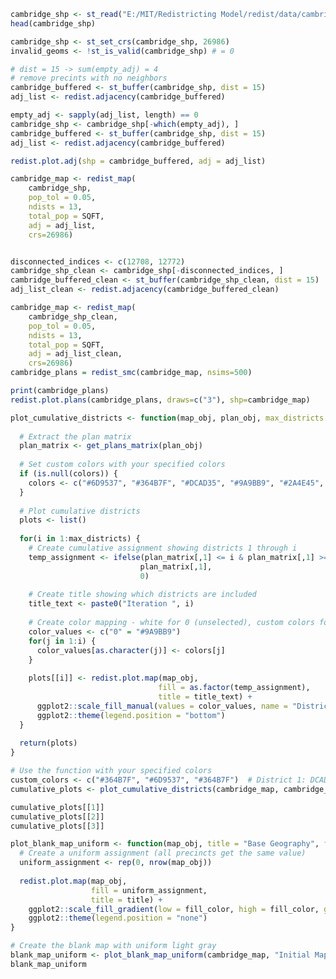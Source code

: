 
```{r}
cambridge_shp <- st_read("E:/MIT/Redistricting Model/redist/data/cambridge.shp")
head(cambridge_shp)
```


```{r}
cambridge_shp <- st_set_crs(cambridge_shp, 26986)
invalid_geoms <- !st_is_valid(cambridge_shp) # = 0

# dist = 15 -> sum(empty_adj) = 4
# remove precints with no neighbors
cambridge_buffered <- st_buffer(cambridge_shp, dist = 15)
adj_list <- redist.adjacency(cambridge_buffered)

empty_adj <- sapply(adj_list, length) == 0
cambridge_shp <- cambridge_shp[-which(empty_adj), ]
cambridge_buffered <- st_buffer(cambridge_shp, dist = 15)
adj_list <- redist.adjacency(cambridge_buffered)

redist.plot.adj(shp = cambridge_buffered, adj = adj_list)

cambridge_map <- redist_map(
    cambridge_shp,
    pop_tol = 0.05,
    ndists = 13,
    total_pop = SQFT,
    adj = adj_list,
    crs=26986)


disconnected_indices <- c(12708, 12772)
cambridge_shp_clean <- cambridge_shp[-disconnected_indices, ]
cambridge_buffered_clean <- st_buffer(cambridge_shp_clean, dist = 15)
adj_list_clean <- redist.adjacency(cambridge_buffered_clean)
```
```{r}
cambridge_map <- redist_map(
    cambridge_shp_clean,
    pop_tol = 0.05,
    ndists = 13,
    total_pop = SQFT,
    adj = adj_list_clean,
    crs=26986)
cambridge_plans = redist_smc(cambridge_map, nsims=500)
```
```{r}
print(cambridge_plans)
redist.plot.plans(cambridge_plans, draws=c("3"), shp=cambridge_map)
```

```{r}

plot_cumulative_districts <- function(map_obj, plan_obj, max_districts = 3, colors = NULL) {
  
  # Extract the plan matrix
  plan_matrix <- get_plans_matrix(plan_obj)
  
  # Set custom colors with your specified colors
  if (is.null(colors)) {
    colors <- c("#6D9537", "#364B7F", "#DCAD35", "#9A9BB9", "#2A4E45", "#7F4E28")
  }
  
  # Plot cumulative districts
  plots <- list()
  
  for(i in 1:max_districts) {
    # Create cumulative assignment showing districts 1 through i
    temp_assignment <- ifelse(plan_matrix[,1] <= i & plan_matrix[,1] >= 1, 
                             plan_matrix[,1], 
                             0)
    
    # Create title showing which districts are included
    title_text <- paste0("Iteration ", i)
    
    # Create color mapping - white for 0 (unselected), custom colors for districts
    color_values <- c("0" = "#9A9BB9")
    for(j in 1:i) {
      color_values[as.character(j)] <- colors[j]
    }
    
    plots[[i]] <- redist.plot.map(map_obj,
                                 fill = as.factor(temp_assignment),
                                 title = title_text) +
      ggplot2::scale_fill_manual(values = color_values, name = "District") +
      ggplot2::theme(legend.position = "bottom")
  }
  
  return(plots)
}

# Use the function with your specified colors
custom_colors <- c("#364B7F", "#6D9537", "#364B7F")  # District 1: DCAD35, 2: black, 3: blue
cumulative_plots <- plot_cumulative_districts(cambridge_map, cambridge_plans, 3, colors=custom_colors)

cumulative_plots[[1]]
cumulative_plots[[2]]
cumulative_plots[[3]]
```

```{r}
plot_blank_map_uniform <- function(map_obj, title = "Base Geography", fill_color = "#9A9BB9") {
  # Create a uniform assignment (all precincts get the same value)
  uniform_assignment <- rep(0, nrow(map_obj))
  
  redist.plot.map(map_obj,
                  fill = uniform_assignment,
                  title = title) +
    ggplot2::scale_fill_gradient(low = fill_color, high = fill_color, guide = "none") +
    ggplot2::theme(legend.position = "none")
}

# Create the blank map with uniform light gray
blank_map_uniform <- plot_blank_map_uniform(cambridge_map, "Initial Map")
blank_map_uniform
```
